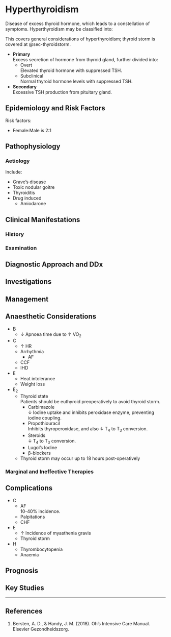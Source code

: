 # Hyperthyroidism {#sec-hyperthyroid}

Disease of excess thyroid hormone, which leads to a constellation of symptoms. Hyperthyroidism may be classified into:

:::column-margin
This covers general considerations of hyperthyroidism; thyroid storm is covered at @sec-thyroidstorm.
:::

* **Primary**\
Excess secretion of hormone from thyroid gland, further divided into:
	* Overt\
	Elevated thyroid hormone with suppressed TSH.
	* Subclinical\
	Normal thyroid hormone levels with suppressed TSH.
* **Secondary**\
Excessive TSH production from pituitary gland.

## Epidemiology and Risk Factors

Risk factors:

* Female:Male is 2:1

## Pathophysiology

### Aetiology

Include:

* Grave's disease
* Toxic nodular goitre
* Thyroiditis
* Drug induced
	* Amiodarone

## Clinical Manifestations

### History

### Examination

## Diagnostic Approach and DDx

## Investigations

## Management


## Anaesthetic Considerations

* B
	* ↓ Apnoea time due to ↑ VO~2~
* C
	* ↑ HR
	* Arrhythmia
		* AF
	* CCF
	* IHD
* E
	* Heat intolerance
	* Weight loss
* E~2~
	* Thyroid state\
	Patients should be euthyroid preoperatively to avoid thyroid storm.
		* Carbimazole\
		↓ Iodine uptake and inhibits peroxidase enzyme, preventing iodine coupling.
		* Propothiouracil\
		Inhibits thyroperoxidase, and also ↓ T~4~ to T~3~ conversion.
		* Steroids\
		↓ T~4~ to T~3~ conversion.
		* Lugol's Iodine
		* β-blockers
	* Thyroid storm may occur up to 18 hours post-operatively


### Marginal and Ineffective Therapies

## Complications

* C
	* AF\
	10-40% incidence.
	* Palpitations
	* CHF
* E
	* ↑ Incidence of myasthenia gravis
	* Thyroid storm
* H
	* Thyrombocytopenia
	* Anaemia

## Prognosis

## Key Studies


---

## References

1. Bersten, A. D., & Handy, J. M. (2018). Oh’s Intensive Care Manual. Elsevier Gezondheidszorg.
